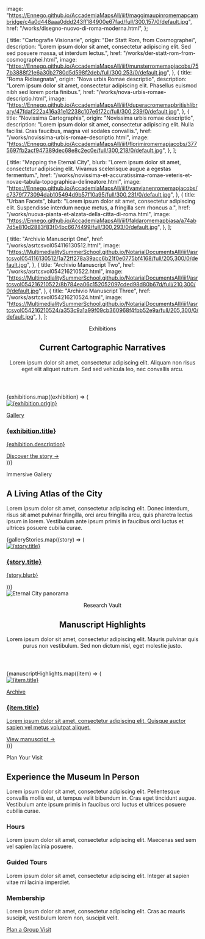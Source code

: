   image:
    "https://Ennego.github.io/AccademiaMapsAll/iiif/maggimaupinromemapcambridge/c4a0d448aaa0ddd243ff184900e67fad/full/300,157/0/default.jpg",
  href: "/works/disegno-nuovo-di-roma-moderna.html",
};

  {
    title: "Cartografie Visionarie",
    origin: "Der Statt Rom, from Cosmographei",
    description:
      "Lorem ipsum dolor sit amet, consectetur adipiscing elit. Sed sed posuere massa, ut interdum lectus.",
    href: "/works/der-statt-rom-from-cosmographei.html",
    image:
      "https://Ennego.github.io/AccademiaMapsAll/iiif/munsterromemapjacobs/757b3888f21e6a30b2780d5d598f2deb/full/300,253/0/default.jpg",
  },
  {
    title: "Roma Ridisegnata",
    origin: "Nova urbis Romae descriptio",
    description:
      "Lorem ipsum dolor sit amet, consectetur adipiscing elit. Phasellus euismod nibh sed lorem porta finibus.",
    href: "/works/nova-urbis-romae-descriptio.html",
    image:
      "https://Ennego.github.io/AccademiaMapsAll/iiif/duperacromemapbritishlibrary/47fdaf222a416a31e12238c107e6f72c/full/300,239/0/default.jpg",
  },
  {
    title: "Novissima Cartographia",
    origin: "Novissima urbis romae descriptio",
    description:
      "Lorem ipsum dolor sit amet, consectetur adipiscing elit. Nulla facilisi. Cras faucibus, magna vel sodales convallis.",
    href: "/works/novissima-urbis-romae-descriptio.html",
    image:
      "https://Ennego.github.io/AccademiaMapsAll/iiif/florimiromemapjacobs/3775697fb2acf947389dec68e8c2ec0e/full/300,218/0/default.jpg",
  },
];

  {
    title: "Mapping the Eternal City",
    blurb:
      "Lorem ipsum dolor sit amet, consectetur adipiscing elit. Vivamus scelerisque augue a egestas fermentum.",
    href: "/works/novissima-et-accuratissima-romae-veteris-et-novae-tabula-topographica-delineatore.html",
    image:
      "https://Ennego.github.io/AccademiaMapsAll/iiif/vanvianenromemapjacobs/c7379f773094dab105494d9b57f10a95/full/300,231/0/default.jpg",
  },
  {
    title: "Urban Facets",
    blurb:
      "Lorem ipsum dolor sit amet, consectetur adipiscing elit. Suspendisse interdum neque metus, a fringilla sem rhoncus a.",
    href: "/works/nuova-pianta-et-alzata-della-citta-di-roma.html",
    image:
      "https://Ennego.github.io/AccademiaMapsAll/iiif/faldaromemapbiasa/a74ab7d5e810d2883f83f04bc6674499/full/300,293/0/default.jpg",
  },
];

  {
    title: "Archivio Manuscript One",
    href: "/works/asrtcsvol054116130512.html",
    image:
      "https://MultimedialitySummerSchool.github.io/NotarialDocumentsAll/iiif/asrtcsvol054116130512/1a72ff278a39acc6b21f0e0775bf4168/full/205,300/0/default.jpg",
  },
  {
    title: "Archivio Manuscript Two",
    href: "/works/asrtcsvol054216210522.html",
    image:
      "https://MultimedialitySummerSchool.github.io/NotarialDocumentsAll/iiif/asrtcsvol054216210522/8b784ea06c152052097cded98d80b67d/full/210,300/0/default.jpg",
  },
  {
    title: "Archivio Manuscript Three",
    href: "/works/asrtcsvol054216210524.html",
    image:
      "https://MultimedialitySummerSchool.github.io/NotarialDocumentsAll/iiif/asrtcsvol054216210524/a353c9a1a99f09cb360968f4fbb52e9a/full/205,300/0/default.jpg",
  },
];

<section className="bg-white py-24">
  <div className="mx-auto max-w-6xl space-y-12 px-6">
    <header className="space-y-4 text-center">
      <p className="text-xs uppercase tracking-[0.3em] text-slate-500">
        Exhibitions
      </p>
      <h2 className="text-3xl font-semibold text-slate-900 sm:text-4xl">
        Current Cartographic Narratives
      </h2>
      <p className="mx-auto max-w-2xl text-sm leading-relaxed text-slate-600">
        Lorem ipsum dolor sit amet, consectetur adipiscing elit. Aliquam non
        risus eget elit aliquet rutrum. Sed sed vehicula leo, nec convallis
        arcu.
      </p>
    </header>
    <div className="grid grid-cols-1 gap-10 md:grid-cols-2 lg:grid-cols-3">
      {exhibitions.map((exhibition) => (
        <article
          key={exhibition.title}
          className="group h-full rounded-3xl border border-slate-200 bg-slate-50/70 shadow-sm transition hover:-translate-y-1 hover:shadow-xl"
        >
          <a href={exhibition.href} className="flex h-full flex-col">
            <div className="aspect-[4/3] overflow-hidden rounded-t-3xl">
              <img
                src={exhibition.image}
                alt={exhibition.origin}
                className="h-full w-full object-cover transition-transform duration-500 group-hover:scale-105"
              />
            </div>
            <div className="flex flex-1 flex-col space-y-4 px-6 py-6">
              <p className="text-xs uppercase tracking-[0.3em] text-slate-500">
                Gallery
              </p>
              <h3 className="text-2xl font-semibold text-slate-900">
                {exhibition.title}
              </h3>
              <p className="flex-1 text-sm leading-relaxed text-slate-600">
                {exhibition.description}
              </p>
              <span className="text-sm font-medium text-brand">
                Discover the story →
              </span>
            </div>
          </a>
        </article>
      ))}
    </div>
  </div>
</section>

<section className="bg-slate-50 py-24">
  <div className="mx-auto flex max-w-6xl flex-col gap-12 px-6 lg:flex-row lg:items-center">
    <div className="w-full space-y-6 lg:w-1/2">
      <p className="text-xs uppercase tracking-[0.3em] text-slate-500">
        Immersive Gallery
      </p>
      <h2 className="text-3xl font-semibold text-slate-900 sm:text-4xl">
        A Living Atlas of the City
      </h2>
      <p className="text-sm leading-relaxed text-slate-600">
        Lorem ipsum dolor sit amet, consectetur adipiscing elit. Donec interdum,
        risus sit amet pulvinar fringilla, orci arcu fringilla arcu, quis
        pharetra lectus ipsum in lorem. Vestibulum ante ipsum primis in faucibus
        orci luctus et ultrices posuere cubilia curae.
      </p>
      <div className="grid grid-cols-1 gap-6 sm:grid-cols-2">
        {galleryStories.map((story) => (
          <a
            key={story.title}
            href={story.href}
            className="group overflow-hidden rounded-3xl bg-white shadow-sm transition hover:-translate-y-1 hover:shadow-xl"
          >
            <div className="aspect-[4/3] overflow-hidden">
              <img
                src={story.image}
                alt={story.title}
                className="h-full w-full object-cover transition-transform duration-500 group-hover:scale-105"
              />
            </div>
            <div className="space-y-3 px-5 py-6">
              <h3 className="text-xl font-semibold text-slate-900">
                {story.title}
              </h3>
              <p className="text-sm leading-relaxed text-slate-600">
                {story.blurb}
              </p>
            </div>
          </a>
        ))}
      </div>
    </div>
    <div className="w-full lg:w-1/2">
      <div className="overflow-hidden rounded-[3rem] border border-slate-200 shadow-xl">
        <img
          src="https://Ennego.github.io/AccademiaMapsAll/iiif/maggimaupinromemapcambridge/c4a0d448aaa0ddd243ff184900e67fad/full/300,157/0/default.jpg"
          alt="Eternal City panorama"
          className="h-full w-full object-cover"
        />
      </div>
    </div>
  </div>
</section>

<section className="bg-white py-24">
  <div className="mx-auto max-w-6xl space-y-12 px-6">
    <header className="space-y-4 text-center">
      <p className="text-xs uppercase tracking-[0.3em] text-slate-500">
        Research Vault
      </p>
      <h2 className="text-3xl font-semibold text-slate-900 sm:text-4xl">
        Manuscript Highlights
      </h2>
      <p className="mx-auto max-w-2xl text-sm leading-relaxed text-slate-600">
        Lorem ipsum dolor sit amet, consectetur adipiscing elit. Mauris pulvinar
        quis purus non vestibulum. Sed non dictum nisl, eget molestie justo.
      </p>
    </header>
    <div className="grid grid-cols-1 gap-10 md:grid-cols-3">
      {manuscriptHighlights.map((item) => (
        <a
          key={item.title}
          href={item.href}
          className="group relative overflow-hidden rounded-3xl border border-slate-200 bg-slate-100/60 shadow-sm transition hover:-translate-y-1 hover:shadow-xl"
        >
          <div className="aspect-[3/4] overflow-hidden">
            <img
              src={item.image}
              alt={item.title}
              className="h-full w-full object-cover transition-transform duration-500 group-hover:scale-105"
            />
          </div>
          <div className="space-y-3 px-5 py-6">
            <p className="text-xs uppercase tracking-[0.3em] text-slate-500">
              Archive
            </p>
            <h3 className="text-xl font-semibold text-slate-900">
              {item.title}
            </h3>
            <p className="text-sm leading-relaxed text-slate-600">
              Lorem ipsum dolor sit amet, consectetur adipiscing elit. Quisque
              auctor sapien vel metus volutpat aliquet.
            </p>
            <span className="text-sm font-medium text-brand">
              View manuscript →
            </span>
          </div>
        </a>
      ))}
    </div>
  </div>
</section>

<section
  className="relative isolate overflow-hidden bg-slate-900 py-24 text-white"
  style={{
    backgroundImage:
      "url(https://Ennego.github.io/AccademiaMapsAll/iiif/tempestaromemapnatlibrarysweden/b04ac9927ba89833d4e1821c505e17b4/full/300,140/0/default.jpg)",
    backgroundSize: "cover",
    backgroundPosition: "center",
  }}
>
  <div className="absolute inset-0 bg-slate-900/80 backdrop-blur-[2px]"></div>
  <div className="relative mx-auto max-w-5xl space-y-10 px-6 text-center">
    <p className="text-xs uppercase tracking-[0.4em] text-slate-300">
      Plan Your Visit
    </p>
    <h2 className="text-3xl font-semibold sm:text-4xl">
      Experience the Museum In Person
    </h2>
    <p className="mx-auto max-w-3xl text-sm leading-relaxed text-slate-200">
      Lorem ipsum dolor sit amet, consectetur adipiscing elit. Pellentesque
      convallis mollis est, ut tempus velit bibendum in. Cras eget tincidunt
      augue. Vestibulum ante ipsum primis in faucibus orci luctus et ultrices
      posuere cubilia curae.
    </p>
    <div className="grid grid-cols-1 gap-6 sm:grid-cols-3">
      <div className="rounded-3xl border border-white/20 bg-white/10 px-5 py-6 backdrop-blur">
        <h3 className="text-lg font-semibold">Hours</h3>
        <p className="mt-2 text-sm leading-relaxed text-slate-100">
          Lorem ipsum dolor sit amet, consectetur adipiscing elit. Maecenas sed
          sem vel sapien lacinia posuere.
        </p>
      </div>
      <div className="rounded-3xl border border-white/20 bg-white/10 px-5 py-6 backdrop-blur">
        <h3 className="text-lg font-semibold">Guided Tours</h3>
        <p className="mt-2 text-sm leading-relaxed text-slate-100">
          Lorem ipsum dolor sit amet, consectetur adipiscing elit. Integer at
          sapien vitae mi lacinia imperdiet.
        </p>
      </div>
      <div className="rounded-3xl border border-white/20 bg-white/10 px-5 py-6 backdrop-blur">
        <h3 className="text-lg font-semibold">Membership</h3>
        <p className="mt-2 text-sm leading-relaxed text-slate-100">
          Lorem ipsum dolor sit amet, consectetur adipiscing elit. Cras ac
          mauris suscipit, vestibulum lorem non, suscipit velit.
        </p>
      </div>
    </div>
    <a
      href="/content/contact.html"
      className="inline-flex items-center justify-center rounded-full bg-white/90 px-6 py-3 text-sm font-semibold text-slate-900 shadow-sm transition hover:bg-white"
    >
      Plan a Group Visit
    </a>
  </div>
</section>
